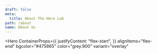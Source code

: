 ```yaml
---
draft: false
meta:
  title: About The Here Lab
path: /about
name: About Us
---
```



<Hero
  ContainerProps={{
    justifyContent: "flex-start",
  }}
  alignItems="flex-end"
  bgcolor="#475865"
  color="grey.900"
  variant="overlay"
>
</Hero>

<Block>
  <AboutUs />
</Block>